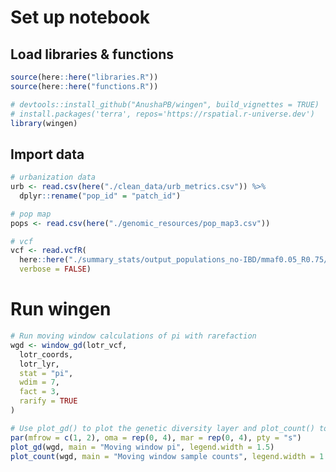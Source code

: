 # Set up notebook
## Load libraries & functions
```r
source(here::here("libraries.R"))
source(here::here("functions.R"))

# devtools::install_github("AnushaPB/wingen", build_vignettes = TRUE)
# install.packages('terra', repos='https://rspatial.r-universe.dev')
library(wingen)

```

## Import data
```r
# urbanization data
urb <- read.csv(here("./clean_data/urb_metrics.csv")) %>%
  dplyr::rename("pop_id" = "patch_id")

# pop map
pops <- read.csv(here("./genomic_resources/pop_map3.csv"))

# vcf
vcf <- read.vcfR(
  here::here("./summary_stats/output_populations_no-IBD/mmaf0.05_R0.75/populations.snps.vcf"),
  verbose = FALSE)

```

# Run wingen
```r
# Run moving window calculations of pi with rarefaction
wgd <- window_gd(lotr_vcf,
  lotr_coords,
  lotr_lyr,
  stat = "pi",
  wdim = 7,
  fact = 3,
  rarify = TRUE
)

# Use plot_gd() to plot the genetic diversity layer and plot_count() to plot the sample counts layer
par(mfrow = c(1, 2), oma = rep(0, 4), mar = rep(0, 4), pty = "s")
plot_gd(wgd, main = "Moving window pi", legend.width = 1.5)
plot_count(wgd, main = "Moving window sample counts", legend.width = 1.5)
```

